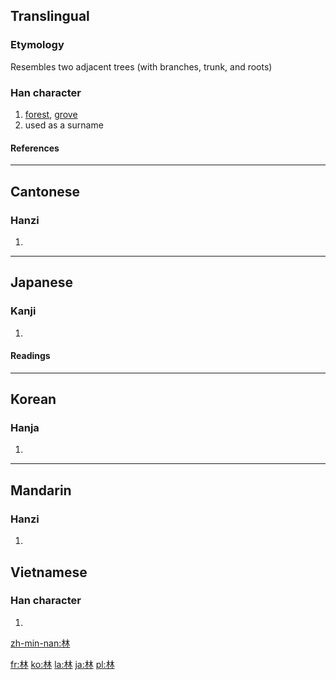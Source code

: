 ==Translingual==
===Etymology===
Resembles two adjacent trees (with branches, trunk, and roots)
===Han character===
{{Han char|rn=75|rad=木|as=04|sn=8|four=4499<sub>0</sub>|canj=木木 (DD)|ids=⿰[[木]][[木]]}}
# [[forest]], [[grove]]
# used as a surname
====References====
{{Han ref|kx=0516.050|dkj=14551|dj=0903.190|hdz=21164.070|uh=6797|ud=26519|bh=AA4C|bd=43596}}

----

==Cantonese==
===Hanzi===
{{yue-hanzi|jyut=lam4|y=làhm}}
# {{defn|Cantonese}}

----

==Japanese==
===Kanji===
{{ja-kanji|grade=1|rs=木04}}
# {{defn|Japanese}}
====Readings====
{{ja-readings|on=[[りん]] (rin)|kun=[[はやし]] (hayashi)}}

----

==Korean==
===Hanja===
{{ko-hanja|hangeul=림>임|eumhun=수불|rv=rim>im|mr=rim>im|y=lim>im}}
# {{defn|Korean}}

----

==Mandarin==
===Hanzi===
{{cmn-hanzi|pin=[[lín]] ([[lin2]])|wg=lin<sup>2</sup>|y=lin<sup>2</sup>}}
# {{defn|Mandarin}}

==Vietnamese==
===Han character===
{{vi-hantu|lâm}}
# {{defn|Vietnamese}}

[[zh-min-nan:林]]

[[fr:林]]
[[ko:林]]
[[la:林]]
[[ja:林]]
[[pl:林]]